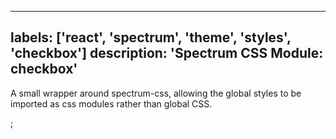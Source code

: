 

---
labels: ['react', 'spectrum', 'theme', 'styles', 'checkbox']
description: 'Spectrum CSS Module: checkbox'
---


A small wrapper around spectrum-css, allowing the global
styles to be imported as css modules rather than global CSS.

<CSSModulePreview styles={styles} />;
